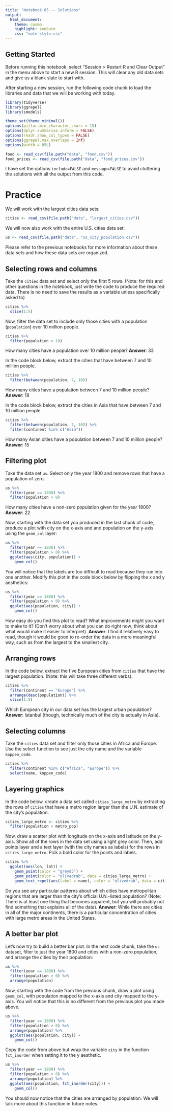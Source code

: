 ```yaml
---
title: "Notebook 05 -- Solutions"
output:
  html_document:
    theme: cosmo
    highlight: zenburn
    css: "note-style.css"
---
```


## Getting Started

Before running this notebook, select "Session > Restart R and Clear Output" in
the menu above to start a new R session. This will clear any old data sets and
give us a blank slate to start with.

After starting a new session, run the following code chunk to load the
libraries and data that we will be working with today.

```r
library(tidyverse)
library(ggrepel)
library(smodels)

theme_set(theme_minimal())
options(pillar.min_character_chars = 15)
options(dplyr.summarise.inform = FALSE)
options(readr.show_col_types = FALSE)
options(ggrepel.max.overlaps = Inf)
options(width = 85L)

food <- read_csv(file.path("data", "food.csv"))
food_prices <- read_csv(file.path("data", "food_prices.csv"))
```

I have set the options `include=FALSE` and `message=FALSE` to avoid cluttering
the solutions with all the output from this code.

# Practice

We will work with the largest cities data sets:

```r
cities <- read_csv(file.path("data", "largest_cities.csv"))
```

We will now also work with the entire U.S. cities data set:

```r
us <- read_csv(file.path("data", "us_city_population.csv"))
```

Please refer to the previous notebooks for more information about these data
sets and how these data sets are organized.

## Selecting rows and columns

Take the `cities` data set and select only the first 5 rows. (Note: for this
and other questions in the notebook, just write the code to produce the
required data. There is no need to save the results as a variable unless
specifically asked to)

```r
cities %>%
  slice(1:5)
```

Now, filter the data set to include only those cities with a population
(`population`) over 10 million people.

```r
cities %>%
  filter(population > 10)
```

How many cities have a population over 10 million people? **Answer**: 33

In the code block below, extract the cities that have between 7 and
10 million people.

```r
cities %>%
  filter(between(population, 7, 10))
```

How many cities have a population between 7 and 10 million
people? **Answer**: 18

In the code block below, extract the cities in Asia that have between
7 and 10 million people

```r
cities %>%
  filter(between(population, 7, 10)) %>%
  filter(continent %in% c("Asia"))
```

How many Asian cities have a population between 7 and 10 million people?
**Answer**: 15

## Filtering plot

Take the data set `us`. Select only the year 1800 and remove rows that have a
population of zero.

```r
us %>%
  filter(year == 1800) %>%
  filter(population > 0)
```

How many cities have a non-zero population given for the year 1800?
**Answer**: 22

Now, starting with the data set you produced in the last chunk of code,
produce a plot with city on the x-axis and and population on the y-axis
using the `geom_col` layer:

```r
us %>%
  filter(year == 1800) %>%
  filter(population > 0) %>%
  ggplot(aes(city, population)) +
    geom_col()
```

You will notice that the labels are too difficult to read because they run into
one another. Modify this plot in the code block below by flipping the x and y
aesthetics:

```r
us %>%
  filter(year == 1800) %>%
  filter(population > 0) %>%
  ggplot(aes(population, city)) +
    geom_col()
```

How easy do you find this plot to read? What improvements might you want to
make to it? (Don't worry about what you can do right now; think about what would
make it easier to interpret). **Answer**: I find it relatively easy to read,
though it would be good to re-order the data in a more meaningful way, such as
from the largest to the smallest city.

## Arranging rows

In the code below, extract the five European cities from `cities` that have the
largest population. (Note: this will take three different verbs).

```r
cities %>%
  filter(continent == "Europe") %>%
  arrange(desc(population)) %>%
  slice(1:5)
```

Which European city in our data set has the largest urban population?
**Answer**: Istanbul (though, technically much of the city is actually
in Asia).

## Selecting columns

Take the `cities` data set and filter only those cities in Africa and Europe.
Use the select function to see just the city name and the variable
`koppen_code`.

```r
cities %>%
  filter(continent %in% c("Africa", "Europe")) %>%
  select(name, koppen_code)
```

## Layering graphics

In the code below, create a data set called `cities_large_metro` by extracting
the rows of `cities` that have a metro region larger than the U.N. estimate of
the city's population.

```r
cities_large_metro <- cities %>%
  filter(population < metro_pop)
```

Now, draw a scatter plot with longitude on the x-axis and latitude on the
y-axis. Show all of the rows in the data set using a light grey color. Then,
add points layer and a text layer (with the city names as labels) for the rows
in `cities_large_metro`. Pick a bold color for the points and labels.

```r
cities %>%
  ggplot(aes(lon, lat)) +
    geom_point(color = "grey85") +
    geom_point(color = "olivedrab", data = cities_large_metro) +
    geom_text_repel(aes(label = name), color = "olivedrab", data = cities_large_metro)
```

Do you see any particular patterns about which cities have metropolitan regions
that are larger than the city's official U.N.-listed population? (Note: There is
at least one thing that becomes apparent, but you will probably not find
something that explains all of the data).
**Answer**: While there are cities in all of the major continents, there is a
particular concentration of cities with large metro areas in the United States.

## A better bar plot

Let's now try to build a better bar plot. In the next code chunk, take the
`us` dataset, filter to just the year 1800 and cities with a non-zero
population, and arrange the cities by their population:

```r
us %>%
  filter(year == 1800) %>%
  filter(population > 0) %>%
  arrange(population)
```

Now, starting with the code from the previous chunk, draw a plot using
`geom_col`, with population mapped to the x-axis and city mapped to the y-axis.
You will notice that this is no different from the previous plot you made above.

```r
us %>%
  filter(year == 1800) %>%
  filter(population > 0) %>%
  arrange(population) %>%
  ggplot(aes(population, city)) +
    geom_col()
```

Copy the code from above but wrap the variable `city` in the function
`fct_inorder` when setting it to the y aesthetic.

```r
us %>%
  filter(year == 1800) %>%
  filter(population > 0) %>%
  arrange(population) %>%
  ggplot(aes(population, fct_inorder(city))) +
    geom_col()
```

You should now notice that the cities are arranged by population. We will talk
more about this function in future notes.
